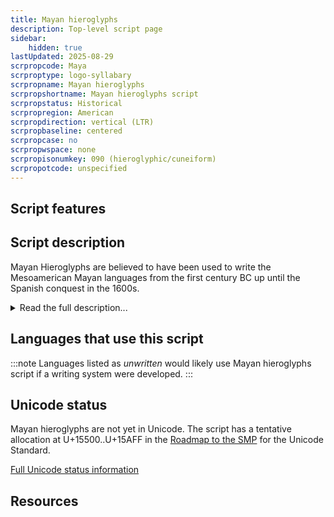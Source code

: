 ```yaml
---
title: Mayan hieroglyphs
description: Top-level script page
sidebar:
    hidden: true
lastUpdated: 2025-08-29
scrpropcode: Maya
scrproptype: logo-syllabary
scrpropname: Mayan hieroglyphs
scrpropshortname: Mayan hieroglyphs script
scrpropstatus: Historical
scrpropregion: American
scrpropdirection: vertical (LTR)
scrpropbaseline: centered
scrpropcase: no
scrpropwspace: none
scrpropisonumkey: 090 (hieroglyphic/cuneiform)
scrpropotcode: unspecified
---
```



## Script features

<ScriptInfo />

## Script description

Mayan Hieroglyphs are believed to have been used to write the Mesoamerican Mayan languages from the first century BC up until the Spanish conquest in the 1600s.

<details>
<summary>Read the full description...</summary>It was used in Southern Mexico, Guatemala and Belize. The script is a logosyllabary; each symbol represented either a morpheme (a word or a meaningful part of a word), or a phonetic syllable. It is thought that the script was originally logographic, but that many of the symbols used for writing monosyllabic words ending in a vowel or a weak consonant came to represent the phonetic elements of those words independent of their meaning, and were later used in a phonetic way to represent units of sound as well as units of meaning. In terms of shape, the symbols comprise abstract forms, human heads - often faces in profile - and hands, and parts of animal bodies

The Mayan script consists in total of more than one thousand different symbols. Some sounds or words can be written using a number of different symbols (allographs), and, conversely, some symbols can have numerous different pronunciations or meanings. In addition, many symbols were used only during a specific time period or in a certain location. Thus, there were likely never more than 500 symbols in use at any given time.

The Mayan symbols which are read as phonetic elements represent either a bare vowel or a consonant+vowel syllable. This is not perfectly suited to the Mayan languages, as most spoken syllables end in a consonant, and may also contain consonant clusters within the word. Sometimes, the final consonant is left unwritten. In other cases, a synharmony rule is applied, according to which CVC syllables are represented using two symbols, each representing a CV-syllable. In the reading, the second vowel is silent. The rule also dictated that the symbol for the second CV syllable must contain a vowel which matched the vowel of the first syllable, even though it remained unspoken. This is known as an echo vowel.

Symbols were classified according to their size and position as either main symbols or affixes. Logographs and phonetic symbols were often used in combination; the phonetic symbols formed a complement to the logograph to further clarify the word's pronunciation and meaning. The ways in which symbols could be combined were very flexible; two symbols could overlap or be conflated with one another, or one symbol was shrunk and placed inside another as an infix.

As well as logographic and phonetic symbols, there is another class of symbols called semantograms. These are not pronounced aloud, but serve either to disambiguate symbols with more than one possible interpretation, or to identify the class to which a particular word belongs. Diacritics are used, most notably a pair of dots which indicates repetition of a syllable.

Mayan texts were generally written from left to right in columns two symbols wide.

Since Mayan writing came to the attention of the wider world in the 1560s, numerous attempts have been made to decipher it. These were largely unsuccessful until Yuri Knorosov demonstrated the phonetic aspect of symbols that were previously believed to be logographic, and also identified the vowel harmony rules governing the representation of final consonants. Since his work was published in the 1950s about 80% of Mayan texts have been deciphered, relating to community matters such as birth, death and marriage, as well as historical records of warfare and rulers, and royal deeds.
</details>

## Languages that use this script

:::note
Languages listed as _unwritten_ would likely use Mayan hieroglyphs script if a writing system were developed. 
:::

<WsList script='Maya' wsMax='5' />

## Unicode status

Mayan hieroglyphs are not yet in Unicode. The script has a tentative allocation at U+15500..U+15AFF in the [Roadmap to the SMP](http://www.unicode.org/roadmaps/smp/) for the Unicode Standard.


[Full Unicode status information](/scrlang/unicode/maya-unicode)

## Resources

<ScriptResources detailSummary='seemore' />

